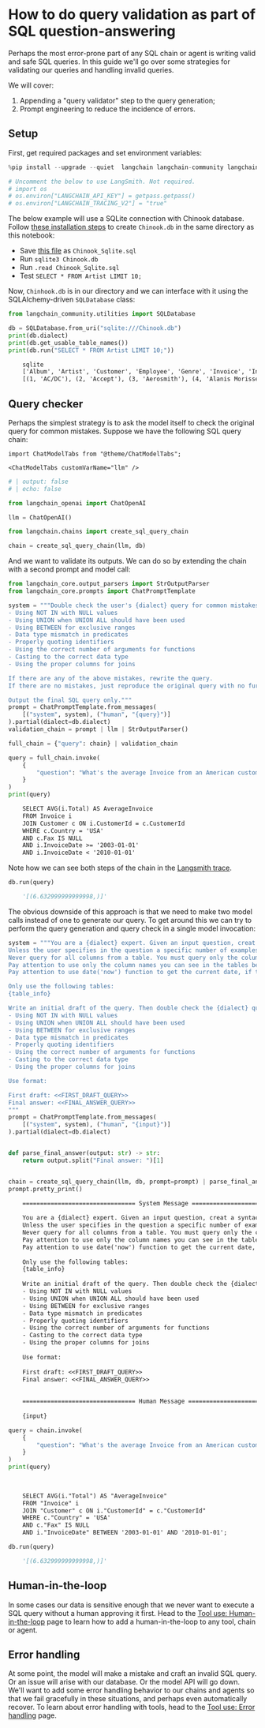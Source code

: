 # How to do query validation as part of SQL question-answering

Perhaps the most error-prone part of any SQL chain or agent is writing valid and safe SQL queries. In this guide we'll go over some strategies for validating our queries and handling invalid queries.

We will cover: 

1. Appending a "query validator" step to the query generation;
2. Prompt engineering to reduce the incidence of errors.

## Setup

First, get required packages and set environment variables:

```python
%pip install --upgrade --quiet  langchain langchain-community langchain-openai
```


```python
# Uncomment the below to use LangSmith. Not required.
# import os
# os.environ["LANGCHAIN_API_KEY"] = getpass.getpass()
# os.environ["LANGCHAIN_TRACING_V2"] = "true"
```

The below example will use a SQLite connection with Chinook database. Follow [these installation steps](https://database.guide/2-sample-databases-sqlite/) to create `Chinook.db` in the same directory as this notebook:

* Save [this file](https://raw.githubusercontent.com/lerocha/chinook-database/master/ChinookDatabase/DataSources/Chinook_Sqlite.sql) as `Chinook_Sqlite.sql`
* Run `sqlite3 Chinook.db`
* Run `.read Chinook_Sqlite.sql`
* Test `SELECT * FROM Artist LIMIT 10;`

Now, `Chinhook.db` is in our directory and we can interface with it using the SQLAlchemy-driven `SQLDatabase` class:

```python
from langchain_community.utilities import SQLDatabase

db = SQLDatabase.from_uri("sqlite:///Chinook.db")
print(db.dialect)
print(db.get_usable_table_names())
print(db.run("SELECT * FROM Artist LIMIT 10;"))
```


<CodeOutputBlock lang="python">

```default
    sqlite
    ['Album', 'Artist', 'Customer', 'Employee', 'Genre', 'Invoice', 'InvoiceLine', 'MediaType', 'Playlist', 'PlaylistTrack', 'Track']
    [(1, 'AC/DC'), (2, 'Accept'), (3, 'Aerosmith'), (4, 'Alanis Morissette'), (5, 'Alice In Chains'), (6, 'Antônio Carlos Jobim'), (7, 'Apocalyptica'), (8, 'Audioslave'), (9, 'BackBeat'), (10, 'Billy Cobham')]
```

</CodeOutputBlock>

## Query checker

Perhaps the simplest strategy is to ask the model itself to check the original query for common mistakes. Suppose we have the following SQL query chain:

```{=mdx}
import ChatModelTabs from "@theme/ChatModelTabs";

<ChatModelTabs customVarName="llm" />
```

```python
# | output: false
# | echo: false

from langchain_openai import ChatOpenAI

llm = ChatOpenAI()
```


```python
from langchain.chains import create_sql_query_chain

chain = create_sql_query_chain(llm, db)
```

And we want to validate its outputs. We can do so by extending the chain with a second prompt and model call:

```python
from langchain_core.output_parsers import StrOutputParser
from langchain_core.prompts import ChatPromptTemplate

system = """Double check the user's {dialect} query for common mistakes, including:
- Using NOT IN with NULL values
- Using UNION when UNION ALL should have been used
- Using BETWEEN for exclusive ranges
- Data type mismatch in predicates
- Properly quoting identifiers
- Using the correct number of arguments for functions
- Casting to the correct data type
- Using the proper columns for joins

If there are any of the above mistakes, rewrite the query.
If there are no mistakes, just reproduce the original query with no further commentary.

Output the final SQL query only."""
prompt = ChatPromptTemplate.from_messages(
    [("system", system), ("human", "{query}")]
).partial(dialect=db.dialect)
validation_chain = prompt | llm | StrOutputParser()

full_chain = {"query": chain} | validation_chain
```


```python
query = full_chain.invoke(
    {
        "question": "What's the average Invoice from an American customer whose Fax is missing since 2003 but before 2010"
    }
)
print(query)
```


<CodeOutputBlock lang="python">

```default
    SELECT AVG(i.Total) AS AverageInvoice
    FROM Invoice i
    JOIN Customer c ON i.CustomerId = c.CustomerId
    WHERE c.Country = 'USA'
    AND c.Fax IS NULL
    AND i.InvoiceDate >= '2003-01-01' 
    AND i.InvoiceDate < '2010-01-01'
```

</CodeOutputBlock>

Note how we can see both steps of the chain in the [Langsmith trace](https://smith.langchain.com/public/8a743295-a57c-4e4c-8625-bc7e36af9d74/r).

```python
db.run(query)
```


<CodeOutputBlock lang="python">

```python
    '[(6.632999999999998,)]'
```

</CodeOutputBlock>

The obvious downside of this approach is that we need to make two model calls instead of one to generate our query. To get around this we can try to perform the query generation and query check in a single model invocation:

```python
system = """You are a {dialect} expert. Given an input question, creat a syntactically correct {dialect} query to run.
Unless the user specifies in the question a specific number of examples to obtain, query for at most {top_k} results using the LIMIT clause as per {dialect}. You can order the results to return the most informative data in the database.
Never query for all columns from a table. You must query only the columns that are needed to answer the question. Wrap each column name in double quotes (") to denote them as delimited identifiers.
Pay attention to use only the column names you can see in the tables below. Be careful to not query for columns that do not exist. Also, pay attention to which column is in which table.
Pay attention to use date('now') function to get the current date, if the question involves "today".

Only use the following tables:
{table_info}

Write an initial draft of the query. Then double check the {dialect} query for common mistakes, including:
- Using NOT IN with NULL values
- Using UNION when UNION ALL should have been used
- Using BETWEEN for exclusive ranges
- Data type mismatch in predicates
- Properly quoting identifiers
- Using the correct number of arguments for functions
- Casting to the correct data type
- Using the proper columns for joins

Use format:

First draft: <<FIRST_DRAFT_QUERY>>
Final answer: <<FINAL_ANSWER_QUERY>>
"""
prompt = ChatPromptTemplate.from_messages(
    [("system", system), ("human", "{input}")]
).partial(dialect=db.dialect)


def parse_final_answer(output: str) -> str:
    return output.split("Final answer: ")[1]


chain = create_sql_query_chain(llm, db, prompt=prompt) | parse_final_answer
prompt.pretty_print()
```


<CodeOutputBlock lang="python">

```default
    ================================ System Message ================================
    
    You are a {dialect} expert. Given an input question, creat a syntactically correct {dialect} query to run.
    Unless the user specifies in the question a specific number of examples to obtain, query for at most {top_k} results using the LIMIT clause as per {dialect}. You can order the results to return the most informative data in the database.
    Never query for all columns from a table. You must query only the columns that are needed to answer the question. Wrap each column name in double quotes (") to denote them as delimited identifiers.
    Pay attention to use only the column names you can see in the tables below. Be careful to not query for columns that do not exist. Also, pay attention to which column is in which table.
    Pay attention to use date('now') function to get the current date, if the question involves "today".
    
    Only use the following tables:
    {table_info}
    
    Write an initial draft of the query. Then double check the {dialect} query for common mistakes, including:
    - Using NOT IN with NULL values
    - Using UNION when UNION ALL should have been used
    - Using BETWEEN for exclusive ranges
    - Data type mismatch in predicates
    - Properly quoting identifiers
    - Using the correct number of arguments for functions
    - Casting to the correct data type
    - Using the proper columns for joins
    
    Use format:
    
    First draft: <<FIRST_DRAFT_QUERY>>
    Final answer: <<FINAL_ANSWER_QUERY>>
    
    
    ================================ Human Message =================================
    
    {input}
```

</CodeOutputBlock>


```python
query = chain.invoke(
    {
        "question": "What's the average Invoice from an American customer whose Fax is missing since 2003 but before 2010"
    }
)
print(query)
```


<CodeOutputBlock lang="python">

```default
    
    
    SELECT AVG(i."Total") AS "AverageInvoice"
    FROM "Invoice" i
    JOIN "Customer" c ON i."CustomerId" = c."CustomerId"
    WHERE c."Country" = 'USA'
    AND c."Fax" IS NULL
    AND i."InvoiceDate" BETWEEN '2003-01-01' AND '2010-01-01';
```

</CodeOutputBlock>


```python
db.run(query)
```


<CodeOutputBlock lang="python">

```python
    '[(6.632999999999998,)]'
```

</CodeOutputBlock>

## Human-in-the-loop

In some cases our data is sensitive enough that we never want to execute a SQL query without a human approving it first. Head to the [Tool use: Human-in-the-loop](/docs/how_to/tools_human) page to learn how to add a human-in-the-loop to any tool, chain or agent.

## Error handling

At some point, the model will make a mistake and craft an invalid SQL query. Or an issue will arise with our database. Or the model API will go down. We'll want to add some error handling behavior to our chains and agents so that we fail gracefully in these situations, and perhaps even automatically recover. To learn about error handling with tools, head to the [Tool use: Error handling](/docs/how_to/tools_error) page.